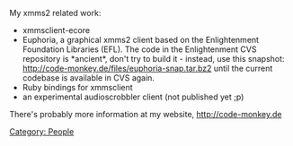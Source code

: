 {{Navbar}}

My xmms2 related work:
* xmmsclient-ecore
* Euphoria, a graphical xmms2 client based on the Enlightenment Foundation Libraries (EFL). The code in the Enlightenment CVS repository is *ancient*, don't try to build it - instead, use this snapshot: http://code-monkey.de/files/euphoria-snap.tar.bz2 until the current codebase is available in CVS again.
* Ruby bindings for xmmsclient
* an experimental audioscrobbler client (not published yet ;p)

There's probably more information at my website, http://code-monkey.de

[[Category: People]]